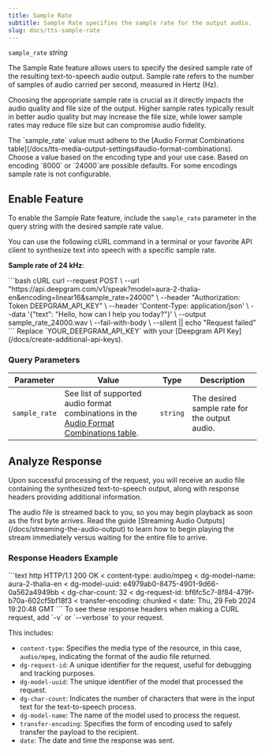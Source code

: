 ```yaml
---
title: Sample Rate
subtitle: Sample Rate specifies the sample rate for the output audio.
slug: docs/tts-sample-rate
---
```


`sample_rate` *string*

<div class="flex flex-row gap-2">
  <Markdown src="../snippets/tts-batch-available.mdx"/> <Markdown src="../snippets/tts-stream-available.mdx" /> <Markdown src="../snippets/english-only.mdx" />
</div>

The Sample Rate feature allows users to specify the desired sample rate of the resulting text-to-speech audio output. Sample rate refers to the number of samples of audio carried per second, measured in Hertz (Hz).

Choosing the appropriate sample rate is crucial as it directly impacts the audio quality and file size of the output. Higher sample rates typically result in better audio quality but may increase the file size, while lower sample rates may reduce file size but can compromise audio fidelity.

<Warning>
  The `sample_rate` value must adhere to the [Audio Format Combinations table](/docs/tts-media-output-settings#audio-format-combinations). Choose a value based on the encoding type and your use case. Based on encoding `8000` or `24000`are possible defaults. For some encodings sample rate is not configurable.
</Warning>

## Enable Feature

To enable the Sample Rate feature, include the `sample_rate` parameter in the query string with the desired sample rate value.

You can use the following cURL command in a terminal or your favorite API client to synthesize text into speech with a specific sample rate.

**Sample rate of 24 kHz**:

<CodeGroup>
  ```bash cURL
  curl --request POST \
       --url "https://api.deepgram.com/v1/speak?model=aura-2-thalia-en&encoding=linear16&sample_rate=24000" \
       --header "Authorization: Token DEEPGRAM_API_KEY" \
       --header 'Content-Type: application/json' \
       --data '{"text": "Hello, how can I help you today?"}' \
       --output sample_rate_24000.wav \
       --fail-with-body \
       --silent || echo "Request failed"
  ```
</CodeGroup>

<Warning>
  Replace `YOUR_DEEPGRAM_API_KEY` with your [Deepgram API Key](/docs/create-additional-api-keys).
</Warning>

### Query Parameters

| Parameter     | Value                                                                                                                                                | Type     | Description                                   |
| ------------- | ---------------------------------------------------------------------------------------------------------------------------------------------------- | -------- | --------------------------------------------- |
| `sample_rate` | See list of supported audio format combinations in the [Audio Format Combinations table](/docs/tts-media-output-settings#audio-format-combinations). | `string` | The desired sample rate for the output audio. |

## Analyze Response

Upon successful processing of the request, you will receive an audio file containing the synthesized text-to-speech output, along with response headers providing additional information.

<Info>
  The audio file is streamed back to you, so you may begin playback as soon as the first byte arrives. Read the guide [Streaming Audio Outputs](/docs/streaming-the-audio-output) to learn how to begin playing the stream immediately versus waiting for the entire file to arrive.
</Info>

### Response Headers Example

<CodeGroup>
  ```text http
  HTTP/1.1 200 OK
  < content-type: audio/mpeg
  < dg-model-name: aura-2-thalia-en
  < dg-model-uuid: e4979ab0-8475-4901-9d66-0a562a4949bb
  < dg-char-count: 32
  < dg-request-id: bf6fc5c7-8f84-479f-b70a-602cf5bf18f3
  < transfer-encoding: chunked
  < date: Thu, 29 Feb 2024 19:20:48 GMT
  ```
</CodeGroup>

<Info>
  To see these response headers when making a CURL request, add `-v` or `--verbose` to your request.
</Info>

This includes:

* `content-type`: Specifies the media type of the resource, in this case, `audio/mpeg`, indicating the format of the audio file returned.
* `dg-request-id`: A unique identifier for the request, useful for debugging and tracking purposes.
* `dg-model-uuid`: The unique identifier of the model that processed the request.
* `dg-char-count`: Indicates the number of characters that were in the input text for the text-to-speech process.
* `dg-model-name`: The name of the model used to process the request.
* `transfer-encoding`: Specifies the form of encoding used to safely transfer the payload to the recipient.
* `date`: The date and time the response was sent.
